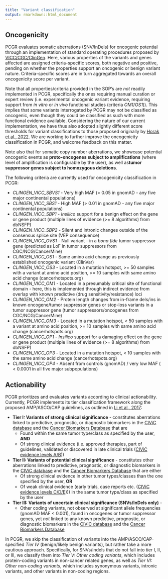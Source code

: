```yaml
---
title: "Variant classification"
output: rmarkdown::html_document
---
```


## Oncogenicity

PCGR evaluates somatic aberrations (SNV/InDels) for oncogenic potential through an implementation of standard operating procedures proposed by [VICC/CGC/ClinGen](https://pubmed.ncbi.nlm.nih.gov/35101336/). Here, various properties of the variants and genes affected are assigned criteria-specific scores, both negative and positive, pending on whether the properties support an oncogenic or benign variant nature. Criteria-specific scores are in turn aggregated towards an overall oncogenicity score per variant.

Note that all properties/criteria provided in the SOP's are _not_ readily implemented in PCGR, specifically the ones requiring manual curation or expert review (i.e. experimental oncogenic variant evidence, requiring support from _in vitro_ or _in vivo_ functional studies (criteria _OM1/OS1_)). This implies that some variants interrogated by PCGR may not be classified as oncogenic, even though they could be classified as such with more functional evidence available. Considering the nature of our current implementation, we have thus also adopted slightly different score thresholds for variant classifications to those proposed originally by [Horak et al., 2022](https://pubmed.ncbi.nlm.nih.gov/35101336/). We are working to further improve the oncogenicity classification in PCGR, and welcome feedback on this matter.

Note also that for somatic copy number aberrations, we showcase potential oncogenic events as **proto-oncogenes subject to amplifications** (where level of amplification is configurable by the user), as well as**tumor suppressor genes subject to homozygous deletions**.

The following criteria are currently used for oncogenicity classification in PCGR:

 * _CLINGEN_VICC_SBVS1_ - Very high MAF (> 0.05 in gnomAD - any five major continental populations)
 * _CLINGEN_VICC_SBS1_ - High MAF (> 0.01 in gnomAD - any five major continental populations)
 * _CLINGEN_VICC_SBP1_ - _Insilico_ support for a benign effect on the gene or gene product (multiple lines of evidence (>= 8 algorithms) from dbNSFP)
 * _CLINGEN_VICC_SBP2_ - Silent and intronic changes outside of the consensus splice site (VEP consequence)
 * _CLINGEN_VICC_OVS1_ - Null variant - in a _bona fide_ tumor suppressor gene (predicted as LoF in tumor suppressors from CGC/NCG/CancerMine)
 * _CLINGEN_VICC_OS1_ - Same amino acid change as previously established oncogenic variant (ClinVar)
 * _CLINGEN_VICC_OS3_ - Located in a mutation hotspot, >= 50 samples with a variant at amino acid position, >= 10 samples with same amino acid change (cancerhotspots.org)
 * _CLINGEN_VICC_OM1_ - Located in a presumably critical site of functional domain - here, this is implemented through indirect evidence from overlap with known predictive (drug sensitivity/resistance) loci 
 * _CLINGEN_VICC_OM2_ - Protein length changes from in-frame dels/ins in known oncogene/tumor suppressor genes or stop-loss variants in a tumor suppressor gene (tumor suppressors/oncogenes from CGC/NCG/CancerMine)
 * _CLINGEN_VICC_OM3_ - Located in a mutation hotspot, < 50 samples with a variant at amino acid position, >= 10 samples with same amino acid change (cancerhotspots.org)
 * _CLINGEN_VICC_OP1_ - _Insilico_ support for a damaging effect on the gene or gene product (multiple lines of evidence (>= 8 algorithms) from dbNSFP)
 * _CLINGEN_VICC_OP3_ - Located in a mutation hotspot, < 10 samples with the same amino acid change (cancerhotspots.org)
 * _CLINGEN_VICC_OP4_ - Absent from controls (gnomAD) / very low MAF ( < 0.0001 in all five major subpopulations)
    
## Actionability

PCGR prioritizes and evaluates variants according to clinical actionability. Currently, PCGR implements its tier classification framework along the proposed AMP/ASCO/CAP guidelines, as outlined in [Li et al., 2017](https://www.ncbi.nlm.nih.gov/pmc/articles/PMC5707196/):

- **Tier I: Variants of strong clinical significance** - constitutes aberrations linked to predictive, prognostic, or diagnostic biomarkers in the [CIViC database](https://civicdb.org) and the [Cancer Biomarkers Database](https://www.cancergenomeinterpreter.org/biomarkers) that are
	 - Found within the same tumor type/class as specified by the user, **AND**
	 - Of strong clinical evidence (i.e. approved therapies, part of guidelines, validated or discovered in late clinical trials ([CIViC evidence levels A/B](https://civic.readthedocs.io/en/latest/model/evidence/level.html)))
	 
 - **Tier II: Variants of potential clinical significance** - constitutes other aberrations linked to predictive, prognostic, or diagnostic biomarkers in the [CIViC database](https://civicdb.org) and the [Cancer Biomarkers Database](https://www.cancergenomeinterpreter.org/biomarkers) that are either
	 - Of strong clinical evidence in other tumor types/classes than the one specified by the user, **OR**
	 - Of weak clinical evidence (early trials, case reports etc. ([CIViC evidence levels C/D/E](https://civic.readthedocs.io/en/latest/model/evidence/level.html)))) in the same tumor type/class as specified by the user
	 
 - **Tier III: Variants of uncertain clinical significance (SNVs/InDels only)** -
   - Other coding variants, not observed at significant allele frequencies (gnomAD MAF < 0.001), found in oncogenes or tumor suppressor genes, yet _not_ linked to any known predictive, prognostic, or diagnostic biomarkers in the [CIViC database](https://civicdb.org) and the [Cancer Biomarkers Database](https://www.cancergenomeinterpreter.org/biomarkers)

In PCGR, we skip the classification of variants into the AMP/ASCO/CAP-specified *Tier IV* (benign/likely benign variants), but rather take a more cautious approach. Specifically, for SNVs/indels that do not fall into tier I, II, or III, we classify them into *Tier V: Other coding variants*, which includes protein-coding variants in non-cancer related genes, as well as *Tier VI: Other non-coding variants*, which includes synonymous variants, intronic variants, and other variants in non-coding regions.

